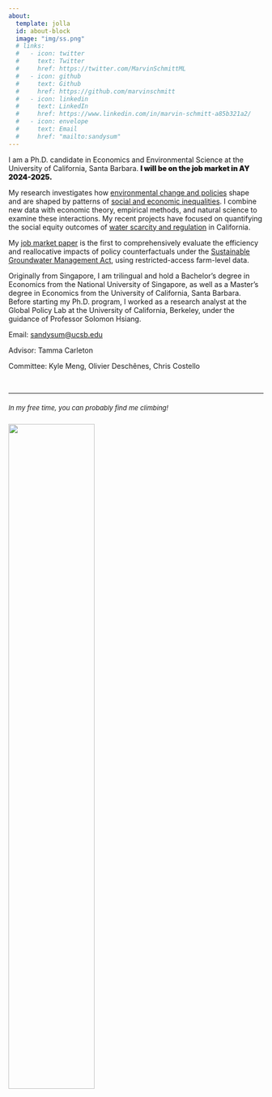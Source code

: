 ```yaml
---
about:
  template: jolla
  id: about-block
  image: "img/ss.png"
  # links:
  #   - icon: twitter
  #     text: Twitter
  #     href: https://twitter.com/MarvinSchmittML
  #   - icon: github
  #     text: Github
  #     href: https://github.com/marvinschmitt
  #   - icon: linkedin
  #     text: LinkedIn
  #     href: https://www.linkedin.com/in/marvin-schmitt-a85b321a2/
  #   - icon: envelope
  #     text: Email
  #     href: "mailto:sandysum"  
---
```


::: {#about-block}
:::

I am a Ph.D. candidate in Economics and Environmental Science at the University of California, Santa Barbara. <strong style="font-weight: 900;font-size: 1.0em;">I will be on the job
market in AY 2024-2025.</strong>

My research investigates how <u>environmental change and policies</u> shape and are shaped by patterns of <u>social and economic
inequalities</u>. I combine new data with economic theory, empirical methods, and natural science to examine these interactions. My recent projects have focused on quantifying the social equity outcomes of <u>water scarcity and regulation</u> in California.

My [job market paper](https://drive.google.com/file/d/1z2F7DWDszOYYzkxyrcM8THEc7Nt8AWsp/view) is the first to comprehensively evaluate the efficiency and reallocative impacts of policy counterfactuals under the [Sustainable Groundwater Management Act](https://water.ca.gov/programs/groundwater-management/sgma-groundwater-management), using restricted-access farm-level data.

Originally from Singapore, I am trilingual and hold a Bachelor's degree in Economics from the National University of Singapore, as well as a Master's degree in Economics from the University of California, Santa Barbara. Before starting my Ph.D. program, I worked as a research analyst at the Global Policy Lab at the University of California, Berkeley, under the guidance of Professor Solomon Hsiang.

Email: [sandysum\@ucsb.edu](mailto:sandysum@ucsb.edu)

Advisor: Tamma Carleton

Committee: Kyle Meng, Olivier Deschênes, Chris Costello

<br>

***

::: {#photo-block style="margin-top: 20px;"}
<font size="2">*In my free time, you can probably find me climbing!*<font size="2">

![](img/IMG_0925_Original.jpeg){fig-align="left" width="58%"
style="margin-right: 15px; margin-top: 10px;"}
:::

